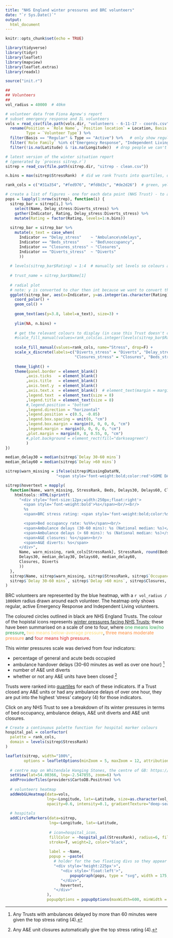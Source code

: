 ```yaml
---
title: "NHS England winter pressures and BRC volunteers"
date: "`r Sys.Date()`"
output:
  html_document
---
```


```r
knitr::opts_chunk$set(echo = TRUE)
```

```r
library(tidyverse)
library(tidyr)
library(leaflet)
library(mapview)
library(leaflet.extras)
library(readxl)

source("init.r")

##
## Volunteers
##
vol_radius = 40000  # 40km

# volunteer data from Fiona Agnew's report
# subset emergency response and IL volunteers
vols = read_csv(file.path(vols.dir, "volunteers - 6-11-17 - coords.csv")) %>%
  rename(Position = `Role Name`, `Position location` = Location, Basis = `Volunteer Basis`,
         Type = `Volunteer Type`) %>% 
  filter(Basis == "Regular" & Type == "Active") %>%   # only show regular, active volunteers
  filter(`Role Family` %in% c("Emergency Response", "Independent Living")) %>% 
  filter(!is.na(Latitude) & !is.na(Longitude))  # drop people we can't map

# latest version of the winter situation report
# (generated by `process sitrep.r`)
sitrep = read_csv(file.path(sitrep.dir, "sitrep - clean.csv"))

n.bins = max(sitrep$StressRank)  # did we rank Trusts into quartiles, quintiles etc.?

rank_cols = c("#31a354", "#fed976", "#fd8d3c", "#de2d26")  # green, yellow, orange, red
```

```r
# create a list of figures - one for each data point (NHS Trust) - to appear in each popup
pops = lapply(1:nrow(sitrep), function(i) {
  sitrep_bar = sitrep[i,] %>% 
    select(Name, Delay_stress:Diverts_stress) %>% 
    gather(Indicator, Rating, Delay_stress:Diverts_stress) %>% 
    mutate(Rating = factor(Rating, levels=1:n.bins))
  
  sitrep_bar = sitrep_bar %>% 
    mutate(x_text = case_when(
      Indicator == "Delay_stress"    ~ "Ambulance\ndelays",
      Indicator == "Beds_stress"     ~ "Bed\noccupancy",
      Indicator == "Closures_stress" ~ "Closures",
      Indicator == "Diverts_stress"  ~ "Diverts"
      ))
  
  # levels(sitrep_bar$Rating) = 1:4  # manually set levels so colours appear correctly
  
  # trust_name = sitrep_bar$Name[1]
  
  # radial plot
  # note: y is converted to char then int because we want to convert the factor name (rank) to int
  ggplot(sitrep_bar, aes(x=Indicator, y=as.integer(as.character(Rating)), fill=Rating)) + 
    coord_polar() +
    geom_col() +
    
    geom_text(aes(y=3.8, label=x_text), size=3) +
    
    ylim(NA, n.bins) +
    
    # get the relevant colours to display (in case this Trust doesn't contain all ranks from 1-4)
    #scale_fill_manual(values=rank_cols[as.integer(levels(sitrep_bar$Rating))], name="Stress") +
    
    scale_fill_manual(values=rank_cols, name="Stress", drop=F) +
    scale_x_discrete(labels=c("Diverts_stress" = "Diverts", "Delay_stress" = "Ambulance\ndelays",
                              "Closures_stress" = "Closures", "Beds_stress" = "Bed\noccupancy")) +
    
    theme_light() +
    theme(panel.border = element_blank()
         ,axis.ticks   = element_blank()
         ,axis.title   = element_blank()
         ,axis.text.y  = element_blank()
         ,axis.text.x  = element_blank()  # element_text(margin = margin(l=1, b = 1))
         ,legend.text  = element_text(size = 8)
         ,legend.title = element_text(size = 8)
         #,legend.position = "bottom"
         ,legend.direction = "horizontal"
         ,legend.position = c(0.5, -0.05)
         ,legend.box.spacing = unit(0, "cm")
         ,legend.box.margin = margin(0, 0, 0, 0, "cm")
         ,legend.margin = margin(0, 0, 0, 0, "cm")
         ,plot.margin = margin(0, 0, 0.55, 0, "cm")
         #,plot.background = element_rect(fill="darkseagreen")
         )
})
```

```r
median_delay30 = median(sitrep$`Delay 30-60 mins`)
median_delay60 = median(sitrep$`Delay >60 mins`)

sitrep$warn_missing = ifelse(sitrep$MissingDataYN,
                      "<span style='font-weight:bold;color:red'>SOME DATA IS MISSING FOR THIS TRUST</span><br/>", "")

sitrep$hovertext = mapply(
  function(Name, warn_missing, StressRank, Beds, Delays30, Delays60, Closures, Diverts) {
    htmltools::HTML(sprintf(
      "<div style='font-size:12px;width:250px;float:right'>
        <span style='font-weight:bold'>%s</span><br/><br/>
        %s
        <span>BRC stress rating: <span style='font-weight:bold;color:%s'>%s</span></span><br/><br/>

        <span>Bed occupancy rate: %s%%</span><br/>
        <span>Ambulance delays (30-60 mins): %s (National median: %s)</span><br/>
        <span>Ambulance delays (> 60 mins): %s (National median: %s)</span><br/>
        <span>A&E closures: %s</span><br/>
        <span>A&E diverts: %s</span>
      </div>", 
      Name, warn_missing, rank_cols[StressRank], StressRank, round(Beds * 100, 1), 
      Delays30, median_delay30, Delays60, median_delay60,
      Closures, Diverts
      ))
  },
  sitrep$Name, sitrep$warn_missing, sitrep$StressRank, sitrep$`Occupancy rate`, 
  sitrep$`Delay 30-60 mins`, sitrep$`Delay >60 mins`, sitrep$Closures, sitrep$Diverts
)
```

BRC volunteers are represented by the blue heatmap, with a `r vol_radius / 1000`km radius drawn around each volunteer. The heatmap only shows regular, active Emergency Response and Independent Living volunteers.

The coloured circles outlined in black are NHS England Trusts. The colour of the hopistal icons represents [winter pressures facing NHS Trusts](https://www.england.nhs.uk/statistics/statistical-work-areas/winter-daily-sitreps/winter-daily-sitrep-2017-18-data/); these have been summarised on a scale of one to four, where <span style="color:#31a354">one means low/no pressure</span>, <span style="color:#fed976">two means below-average pressure</span>, <span style="color:#fd8d3c">three means moderate pressure</span> and <span style="color:#de2d26">four means high pressure</span>.

This winter pressures scale was derived from four indicators:

- percentage of general and acute beds occupied
- ambulance handover delays (30-60 minutes as well as over one hour) [^1]
- number of A&E unit diverts
- whether or not any A&E units have been closed [^2]

Trusts were ranked into [quartiles](https://en.wikipedia.org/wiki/Quartile) for each of these indicators. If a Trust closed any A&E units or had any ambulance delays of over one hour, they are put into the highest 'stress' category (4) for those indicators. 

Click on any NHS Trust to see a breakdown of its winter pressures in terms of bed occupancy, ambulance delays, A&E unit diverts and A&E unit closures.

```r
# Create a continuous palette function for hospital marker colours
hospital_pal = colorFactor(
  palette = rank_cols,
  domain = levels(sitrep$StressRank)
)

leaflet(sitrep, width="100%",
        options = leafletOptions(minZoom = 5, maxZoom = 12, attributionControl = T)) %>% 
  
  # centre map on Whitendale Hanging Stones, the centre of GB: https://en.wikipedia.org/wiki/Centre_points_of_the_United_Kingdom
  setView(lat=54.00366, lng=-2.547855, zoom=6) %>%
  addProviderTiles(providers$CartoDB.Positron) %>% 
  
  # volunteers heatmap
  addWebGLHeatmap(data=vols,
                  lng=~Longitude, lat=~Latitude, size=as.character(vol_radius), units="m",
                  opacity=0.6, intensity=0.1, gradientTexture="deep-sea") %>%
  
  # hospitals
  addCircleMarkers(data=sitrep,
                   lng=~Longitude, lat=~Latitude, 
                   
                   # icon=hospital_icon,
                   fillColor = ~hospital_pal(StressRank), radius=6, fillOpacity=1,
                   stroke=T, weight=2, color="black",
                   
                   label = ~Name,
                   popup = ~paste(
                     # holder for the two floating divs so they appear side by side nicely
                     "<div style='height:225px'>",
                        "<div style='float:left'>",
                            popupGraph(pops, type = "svg", width = 175, height = 175),
                        "</div>",
                        hovertext,
                     "</div>"
                  ),
                  popupOptions = popupOptions(maxWidth=600, minWidth = 500))
```

[^1]: Any Trusts with ambulances delayed by more than 60 minutes were given the top stress rating (4).
[^2]: Any A&E unit closures automatically give the top stress rating (4).
